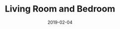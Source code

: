 ---
cover: "./bigWindowAfter.jpg"
date: "2019-02-04"
title: "Living Room and Bedroom"
areas:
  - Interior Painting
---